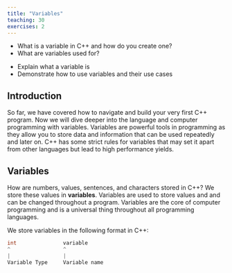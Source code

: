 ```yaml
---
title: "Variables"
teaching: 30
exercises: 2
---
```


:::::::::::::::::::::::::::::::::::::: questions 

- What is a variable in C++ and how do you create one?
- What are variables used for?

::::::::::::::::::::::::::::::::::::::::::::::::

::::::::::::::::::::::::::::::::::::: objectives

- Explain what a variable is
- Demonstrate how to use variables and their use cases

::::::::::::::::::::::::::::::::::::::::::::::::

## Introduction

So far, we have covered how to navigate and build your very first C++ program. Now we will dive deeper into the language and computer programming
with variables. Variables are powerful tools in programming as they allow you to store data and information that can be used repeatedly and later
on. C++ has some strict rules for variables that may set it apart from other languages but lead to high performance yields.

## Variables

How are numbers, values, sentences, and characters stored in C++? We store these values in **variables**. Variables are used to store values and
and can be changed throughout a program. Variables are the core of computer programming and is a universal thing throughout all programming
languages.

We store variables in the following format in C++:
```cpp
int               variable
^                 ^
|                 |
Variable Type     Variable name
```







